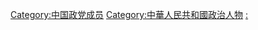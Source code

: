 [[Category:中国政党成员|Category:中国政党成员]]
[[Category:中華人民共和國政治人物|Category:中華人民共和國政治人物]]
[[Category:中華人民共和國政黨|:]]